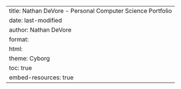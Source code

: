 ---
title: Nathan DeVore - Personal Computer Science Portfolio
date: last-modified
author: Nathan DeVore
format:
    html:
        theme: Cyborg
        toc: true
        embed-resources: true
---